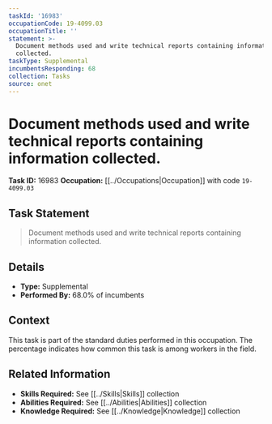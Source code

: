 ```yaml
---
taskId: '16983'
occupationCode: 19-4099.03
occupationTitle: ''
statement: >-
  Document methods used and write technical reports containing information
  collected.
taskType: Supplemental
incumbentsResponding: 68
collection: Tasks
source: onet
---
```

# Document methods used and write technical reports containing information collected.

**Task ID:** 16983
**Occupation:** [[../Occupations|Occupation]] with code `19-4099.03`

## Task Statement

> Document methods used and write technical reports containing information collected.

## Details

- **Type:** Supplemental
- **Performed By:** 68.0% of incumbents

## Context

This task is part of the standard duties performed in this occupation. The percentage indicates how common this task is among workers in the field.

## Related Information

- **Skills Required:** See [[../Skills|Skills]] collection
- **Abilities Required:** See [[../Abilities|Abilities]] collection
- **Knowledge Required:** See [[../Knowledge|Knowledge]] collection

